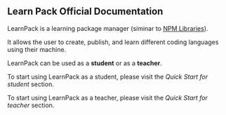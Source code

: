 ## Learn Pack Official Documentation

LearnPack is a learning package manager (siminar to [NPM Libraries](https://www.npmjs.com/)).  

It allows the user to create, publish, and learn different coding languages using their machine.

LearnPack can be used as a **student** or as a **teacher**.

To start using LearnPack as a student, please visit the *Quick Start for student* section.

To start using LearnPack as a teacher, please visit the *Quick Start for teacher* section.